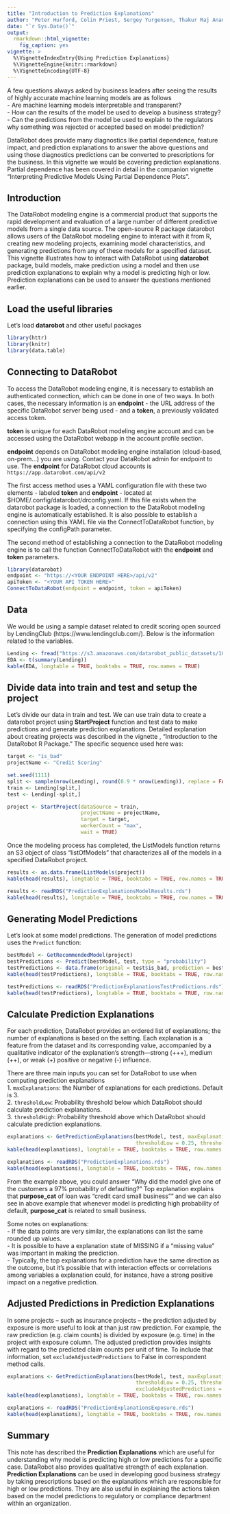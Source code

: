 ```yaml
---
title: "Introduction to Prediction Explanations"
author: "Peter Hurford, Colin Priest, Sergey Yurgenson, Thakur Raj Anand"
date: "`r Sys.Date()`"
output:
  rmarkdown::html_vignette:
    fig_caption: yes  
vignette: >
  %\VignetteIndexEntry{Using Prediction Explanations}
  %\VignetteEngine{knitr::rmarkdown}
  %\VignetteEncoding{UTF-8}
---
```


A few questions always asked by business leaders after seeing the results of highly accurate machine learning models are as follows  
- Are machine learning models interpretable and transparent?  
- How can the results of the model be used to develop a business strategy?  
- Can the predictions from the model be used to explain to the regulators why something was rejected or accepted based on model prediction?  

DataRobot does provide many diagnostics like partial dependence, feature impact, and prediction explanations to answer the above questions and using those diagnostics predictions can be converted to prescriptions for the business. In this vignette we would be covering prediction explanations. Partial dependence has been covered in detail in the companion vignette "Interpreting Predictive Models Using Partial Dependence Plots".


## Introduction
The DataRobot modeling engine is a commercial product that supports the rapid development and evaluation of a large number of different predictive models from a single data source. The open-source R package datarobot allows users of the DataRobot modeling engine to interact with it from R, creating new modeling projects, examining model characteristics, and generating predictions from any of these models for a specified dataset. This vignette illustrates how to interact with DataRobot using **datarobot** package, build models, make prediction using a model and then use prediction explanations to explain why a model is predicting high or low. Prediction explanations can be used to answer the questions mentioned earlier.


## Load the useful libraries
Let's load **datarobot** and other useful packages 
```r
library(httr)
library(knitr)
library(data.table)
```

## Connecting to DataRobot
To access the DataRobot modeling engine, it is necessary to establish an authenticated connection, which can be done in one of two ways. In both cases, the necessary information is an **endpoint** - the URL address of the specific DataRobot server being used - and a **token**, a previously validated access token.

**token** is unique for each DataRobot modeling engine account and can be accessed using the DataRobot webapp in the account profile section.

**endpoint** depends on DataRobot modeling engine installation (cloud-based, on-prem...) you are using. Contact your DataRobot admin for endpoint to use. The **endpoint** for DataRobot cloud accounts is ```https://app.datarobot.com/api/v2```

The first access method uses a YAML configuration file with these two elements - labeled **token** and **endpoint** - located at $HOME/.config/datarobot/drconfig.yaml. If this file exists when the datarobot package is loaded, a connection to the DataRobot modeling engine is automatically established. It is also possible to establish a connection using this YAML file via the ConnectToDataRobot function, by specifying the configPath parameter.

The second method of establishing a connection to the DataRobot modeling engine is to call the function ConnectToDataRobot with the **endpoint** and **token** parameters.

```r
library(datarobot)
endpoint <- "https://<YOUR ENDPOINT HERE>/api/v2"
apiToken <- "<YOUR API TOKEN HERE>"
ConnectToDataRobot(endpoint = endpoint, token = apiToken)
```

## Data
We would be using a sample dataset related to credit scoring open sourced by LendingClub (https://www.lendingclub.com/). Below is the information related to the variables.

```r
Lending <- fread("https://s3.amazonaws.com/datarobot_public_datasets/10K_Lending_Club_Loans.csv")
EDA <- t(summary(Lending))
kable(EDA, longtable = TRUE, booktabs = TRUE, row.names = TRUE)
```

## Divide data into train and test and setup the project
Let's divide our data in train and test. We can use train data to create a datarobot project using **StartProject** function and
test data to make predictions and generate prediction explanations. Detailed explanation about creating projects was described in the vignette , “Introduction to the DataRobot R Package.” The specific sequence used here was:

```r
target <- "is_bad"
projectName <- "Credit Scoring"

set.seed(1111)
split <- sample(nrow(Lending), round(0.9 * nrow(Lending)), replace = FALSE)
train <- Lending[split,]
test <- Lending[-split,]

project <- StartProject(dataSource = train, 
                        projectName = projectName,
                        target = target,
                        workerCount = "max",
                        wait = TRUE)
```

Once the modeling process has completed, the ListModels function returns an S3 object of class “listOfModels” that characterizes all of the models in a specified DataRobot project.

```r
results <- as.data.frame(ListModels(project))
kable(head(results), longtable = TRUE, booktabs = TRUE, row.names = TRUE)
```

```r
results <- readRDS("PredictionExplanationsModelResults.rds")
kable(head(results), longtable = TRUE, booktabs = TRUE, row.names = TRUE)
```


## Generating Model Predictions

Let's look at some model predictions. The generation of model predictions uses the `Predict` function:

```r
bestModel <- GetRecommendedModel(project)
bestPredictions <- Predict(bestModel, test, type = "probability")
testPredictions <- data.frame(original = test$is_bad, prediction = bestPredictions)
kable(head(testPredictions), longtable = TRUE, booktabs = TRUE, row.names = TRUE)
```

```r
testPredictions <- readRDS("PredictionExplanationsTestPredictions.rds")
kable(head(testPredictions), longtable = TRUE, booktabs = TRUE, row.names = TRUE)
```


## Calculate Prediction Explanations

For each prediction, DataRobot provides an ordered list of explanations; the number of explanations is based on the setting. Each explanation is a feature from the dataset and its corresponding value, accompanied by a qualitative indicator of the explanation’s strength—strong (+++), medium (++), or weak (+) positive or negative (-) influence. 

There are three main inputs you can set for DataRobot to use when computing prediction explanations  
  1. `maxExplanations`: the Number of explanations for each predictions. Default is 3.   
  2. `thresholdLow`: Probability threshold below which DataRobot should calculate prediction explanations.   
  3. `thresholdHigh`: Probability threshold above which DataRobot should calculate prediction explanations.    
 
```r
explanations <- GetPredictionExplanations(bestModel, test, maxExplanations = 3,
                                          thresholdLow = 0.25, thresholdHigh = 0.75)
kable(head(explanations), longtable = TRUE, booktabs = TRUE, row.names = TRUE)
```

```r
explanations <- readRDS("PredictionExplanations.rds")
kable(head(explanations), longtable = TRUE, booktabs = TRUE, row.names = TRUE)
```


From the example above, you could answer "Why did the model give one of the customers a 97% probability of defaulting?" Top explanation explains that **purpose_cat** of loan was "credit card small business"" and we can also see in above example that whenever model is predicting high probability of default, **purpose_cat** is related to small business. 

Some notes on explanations:  
  - If the data points are very similar, the explanations can list the same rounded up values.  
  - It is possible to have a explanation state of MISSING if a “missing value” was important in making the prediction.  
  - Typically, the top explanations for a prediction have the same direction as the outcome, but it’s possible that with interaction effects or correlations among variables a explanation could, for instance, have a strong positive impact on a negative prediction.  


## Adjusted Predictions in Prediction Explanations

In some projects -- such as insurance projects -- the prediction adjusted by exposure is more useful to look at than just raw prediction. For example, the raw prediction (e.g. claim counts) is divided by exposure (e.g. time) in the project with exposure column. The adjusted prediction provides insights with regard to the predicted claim counts per unit of time. To include that information, set `excludeAdjustedPredictions` to False in correspondent method calls.

```r
explanations <- GetPredictionExplanations(bestModel, test, maxExplanations = 3,
                                          thresholdLow = 0.25, thresholdHigh = 0.75,
                                          excludeAdjustedPredictions = FALSE)
kable(head(explanations), longtable = TRUE, booktabs = TRUE, row.names = TRUE)
```

```r
explanations <- readRDS("PredictionExplanationsExposure.rds")
kable(head(explanations), longtable = TRUE, booktabs = TRUE, row.names = TRUE)
```


## Summary

This note has described the **Prediction Explanations** which are useful for understanding why model is predicting high or low predictions for a specific case. DataRobot also provides qualitative strength of each explanation. **Prediction Explanations** can be used in developing good business strategy by taking prescriptions based on the explanations which are responsible for high or low predictions. They are also useful in explaining the actions taken based on the model predictions to regulatory or compliance department within an organization.
